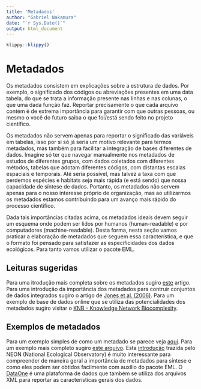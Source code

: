 ```yaml
---
title: 'Metadados'
author: "Gabriel Nakamura"
date: "`r Sys.Date()`"
output: html_document
---
```


```r
klippy::klippy()
```

# Metadados

Os metadados consistem em explicações sobre a estrutura de dados. Por exemplo, o significado dos códigos ou abreviações presentes em uma data tabela, do que se trata a informação presente nas linhas e nas colunas, o que uma dada função faz. Reportar precisamente o que cada arquivo contém é de extrema importância para garantir com que outras pessoas, ou mesmo o você do futuro saiba o que foi/está sendo feito no projeto científico.

Os metadados não servem apenas para reportar o significado das variáveis em tabelas, isso por si só já seria um motivo relevante para termos metadados, mas também para facilitar a integração de bases diferentes de dados. Imagine só ter que navegar manualmente nos metadados de estudos de diferentes grupos, com dados coletados com diferentes métodos, tabelas que adotam diferentes códigos, com distantas escalas espaciais e temporais. Até seria possível, mas talvez a taxa com que perdemos espécies e habitats seja mais rápida (e está sendo) que nossa capacidade de síntese de dados. Portanto, os metadados não servem apenas para o nosso interesse próprio de organização, mas ao utilizarmos os metadados estamos contribuindo para um avanço mais rápido do processo científico.

Dada tais importâncias citadas acima, os metadados ideais devem seguir um esquema onde podem ser lidos por humanos (human-readable) e por computadores (machine-readable). Desta forma, nesta seção vamos praticar a elaboração de metadados que seguem essa característica, e que o formato foi pensado para satisfazer as especificidades dos dados ecológicos. Para tanto vamos utilizar o pacote EML. 

## Leituras sugeridas

Para uma itrodução mais completa sobre os metadados sugiro [este](https://sbclter.msi.ucsb.edu/external/EML/EML_documents/eml_metadata_guide.html) artigo. Para uma introdução da importância dos metadados para contruir conjuntos de dados integrados sugiro o artigo de [Jones et al. (2006)](https://www.annualreviews.org/doi/10.1146/annurev.ecolsys.37.091305.110031). Para um exemplo de base de dados online que se utiliza das potencialidades dos metadados sugiro visitar o [KNB - Knowledge Network Biocomplexity](https://knb.ecoinformatics.org/about).

## Exemplos de metadados 

Para um exemplo simples de como um metadado se parece veja [aqui](https://github.com/ropensci/EML/blob/master/inst/examples/example-eml-2.1.1.xml). Para um exemplo mais completo sugiro [este arquivo](https://github.com/ropensci/EML/blob/master/inst/examples/hf205.xml).
Esta [introdução](https://www.neonscience.org/resources/learning-hub/tutorials/dc-metadata-importance-eml-r) trazida pelo NEON (National Ecological Observatory) é muito interessante para compreender de maneira geral a importância de metadados para síntese e como eles podem ser obtidos facilmente com auxílio do pacote EML. O [DataOne](https://www.dataone.org/) é uma plataforma de dados que também se utiliza dos arquivos XML para reportar as características gerais dos dados.

